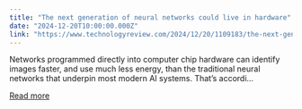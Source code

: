 ```yaml
---
title: "The next generation of neural networks could live in hardware"
date: "2024-12-20T10:00:00.000Z"
link: "https://www.technologyreview.com/2024/12/20/1109183/the-next-generation-of-neural-networks-could-live-in-hardware/"
---
```


Networks programmed directly into computer chip hardware can identify images faster, and use much less energy, than the traditional neural networks that underpin most modern AI systems. That’s accordi...

[Read more](https://www.technologyreview.com/2024/12/20/1109183/the-next-generation-of-neural-networks-could-live-in-hardware/)
